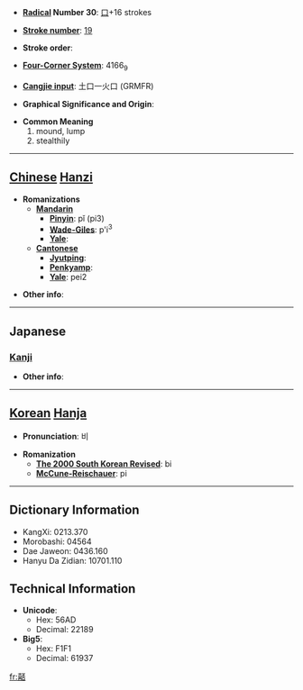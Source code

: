 * '''[[Wiktionary:Chinese radical index| Radical]] Number 30''': [[Wiktionary:Chinese radical index 口|口]]+16 strokes

* '''[[Wiktionary:Chinese total strokes index|Stroke number]]''': [[Wiktionary:Chinese total strokes index 19|19]]

* '''Stroke order''': 

* '''[[Wiktionary:Chinese four corner index|Four-Corner System]]''': 4166<sub>9</sub>

* '''[[Wiktionary:Chinese Cangjie index|Cangjie input]]''': 土口一火口 (GRMFR)

* '''Graphical Significance and Origin''': 

* '''Common Meaning'''
*#mound, lump
*# stealthily


----

== [[Chinese]] [[Hanzi]] ==

* '''Romanizations'''
** '''[[Mandarin]]'''
*** '''[[Pinyin]]''': pǐ (pi3)
*** '''[[Wade-Giles]]''': p'i<sup>3</sup>
*** '''[[Yale]]''': 
** '''[[Cantonese]]'''
*** '''[[Jyutping]]''':
*** '''[[Penkyamp]]''': 
*** '''[[Yale]]''': pei2

* '''Other info''': 

----

==Japanese==
===[[Kanji]]===
{{kanji|on readings=[[ひ]] (hi)|kun readings=[[おおきい]] (ookii)}}

* '''Other info''':  

----

== [[Korean]] [[Hanja]] ==

* '''Pronunciation''': 비

* '''Romanization'''
** '''[[The 2000 South Korean Revised Romanization|The 2000 South Korean Revised]]''': bi
** '''[[McCune-Reischauer]]''': pi

----

== Dictionary Information ==

* KangXi: 0213.370
* Morobashi: 04564
* Dae Jaweon: 0436.160
* Hanyu Da Zidian: 10701.110

== Technical Information ==

* '''Unicode''':
** Hex: 56AD
** Decimal: 22189
* '''Big5''':
** Hex: F1F1
** Decimal: 61937

[[fr:嚭]]